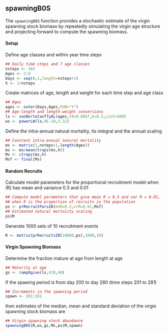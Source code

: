 ## spawningB0S

The `spawningB0S` function provides a stochastic estimate of the
virgin spawning stock biomass by repeatedly simulating the virgin age
structure and projecting forward to compute the spawning biomass.

#### Setup

Define age classes and within year time steps
```r
## Daily time steps and 7 age classes
nsteps <- 365
Ages <- 2:8
Days <- seq(0,1,length=nsteps+1)
h <- 1/nsteps
```

Create matrices of age, length and weight for each time step and age class
```r
## Ages
ages <- outer(Days,Ages,FUN="+")
## Age-length and length-weight conversions
ls <- vonBertalanffyAL(ages,t0=0.0667,K=0.5,Linf=500)
ws <- powerLW(ls,9E-10,3.32)
```

Define the intra-annual natural mortality, its integral and the annual scaling
```r
## Constant intra-annual natural mortality
ms <- matrix(1,nsteps+1,length(Ages))
ms <- ms/mean(trapz(ms,h))
Ms <- ctrapz(ms,h)
Msf <- final(Ms)
```

#### Random Recruits

Calculate model parameters for the proportional recruitment model
when \(R\) has mean and variance 0.3 and 0.01
```r
## Compute model parameters that give mean R = 0.3 and var R = 0.01,
## when R is the proportion of recruits in the population
ps <- prRecruitParsIB(mnR=0.2,vrR=0.01,Msf)
## Estimated natural mortality scaling
ps$M
```

Generate 1000 sets of 10 recruitment events
```r
R <- matrix(prRecruitsIB(10000,ps),1000,10)
```


#### Virgin Spawning Biomass 


Determine the fraction mature at age from length at age
```r
## Maturity at age
gs <- rampOgive(ls,410,40)
```

If the spawing period is from day 200 to day 280 (time steps 201 to 281)
```r
## Increments in the spawning period
spawn <- 201:281
```
then estimates of the median, mean and standard deviation of the
virgin spawning stock biomass are 
```r
## Virgin spawning stock abundance
spawningB0S(R,ws,gs,Ms,ps$M,spawn)
```
